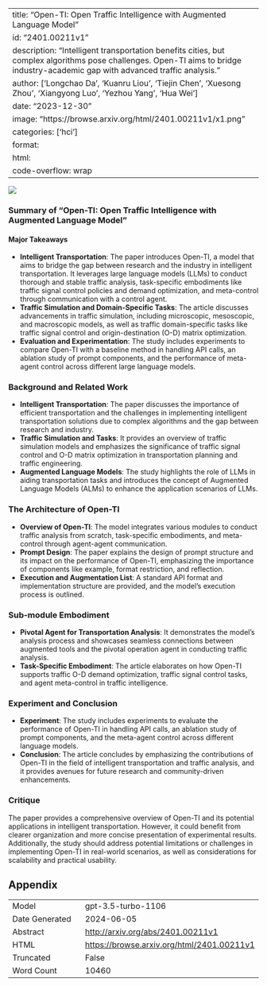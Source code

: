 
---
title: "Open-TI: Open Traffic Intelligence with Augmented Language Model"
id: "2401.00211v1"
description: "Intelligent transportation benefits cities, but complex algorithms pose challenges. Open-TI aims to bridge industry-academic gap with advanced traffic analysis."
author: ['Longchao Da', 'Kuanru Liou', 'Tiejin Chen', 'Xuesong Zhou', 'Xiangyong Luo', 'Yezhou Yang', 'Hua Wei']
date: "2023-12-30"
image: "https://browse.arxiv.org/html/2401.00211v1/x1.png"
categories: ['hci']
format:
  html:
    code-overflow: wrap
---

![](https://browse.arxiv.org/html/2401.00211v1/x1.png)

### Summary of "Open-TI: Open Traffic Intelligence with Augmented Language Model"

#### Major Takeaways
- **Intelligent Transportation**: The paper introduces Open-TI, a model that aims to bridge the gap between research and the industry in intelligent transportation. It leverages large language models (LLMs) to conduct thorough and stable traffic analysis, task-specific embodiments like traffic signal control policies and demand optimization, and meta-control through communication with a control agent.
- **Traffic Simulation and Domain-Specific Tasks**: The article discusses advancements in traffic simulation, including microscopic, mesoscopic, and macroscopic models, as well as traffic domain-specific tasks like traffic signal control and origin-destination (O-D) matrix optimization.
- **Evaluation and Experimentation**: The study includes experiments to compare Open-TI with a baseline method in handling API calls, an ablation study of prompt components, and the performance of meta-agent control across different large language models.

### Background and Related Work
- **Intelligent Transportation**: The paper discusses the importance of efficient transportation and the challenges in implementing intelligent transportation solutions due to complex algorithms and the gap between research and industry.
- **Traffic Simulation and Tasks**: It provides an overview of traffic simulation models and emphasizes the significance of traffic signal control and O-D matrix optimization in transportation planning and traffic engineering.
- **Augmented Language Models**: The study highlights the role of LLMs in aiding transportation tasks and introduces the concept of Augmented Language Models (ALMs) to enhance the application scenarios of LLMs.

### The Architecture of Open-TI
- **Overview of Open-TI**: The model integrates various modules to conduct traffic analysis from scratch, task-specific embodiments, and meta-control through agent-agent communication.
- **Prompt Design**: The paper explains the design of prompt structure and its impact on the performance of Open-TI, emphasizing the importance of components like example, format restriction, and reflection.
- **Execution and Augmentation List**: A standard API format and implementation structure are provided, and the model's execution process is outlined.

### Sub-module Embodiment
- **Pivotal Agent for Transportation Analysis**: It demonstrates the model's analysis process and showcases seamless connections between augmented tools and the pivotal operation agent in conducting traffic analysis.
- **Task-Specific Embodiment**: The article elaborates on how Open-TI supports traffic O-D demand optimization, traffic signal control tasks, and agent meta-control in traffic intelligence.

### Experiment and Conclusion
- **Experiment**: The study includes experiments to evaluate the performance of Open-TI in handling API calls, an ablation study of prompt components, and the meta-agent control across different language models.
- **Conclusion**: The article concludes by emphasizing the contributions of Open-TI in the field of intelligent transportation and traffic analysis, and it provides avenues for future research and community-driven enhancements.

### Critique
The paper provides a comprehensive overview of Open-TI and its potential applications in intelligent transportation. However, it could benefit from clearer organization and more concise presentation of experimental results. Additionally, the study should address potential limitations or challenges in implementing Open-TI in real-world scenarios, as well as considerations for scalability and practical usability.

## Appendix

|          |          |
|----------|----------|
| Model     | gpt-3.5-turbo-1106       |
| Date Generated     | 2024-06-05       |
| Abstract | [http://arxiv.org/abs/2401.00211v1](http://arxiv.org/abs/2401.00211v1)        |
| HTML     | [https://browse.arxiv.org/html/2401.00211v1](https://browse.arxiv.org/html/2401.00211v1)       |
| Truncated       | False       |
| Word Count       | 10460       |